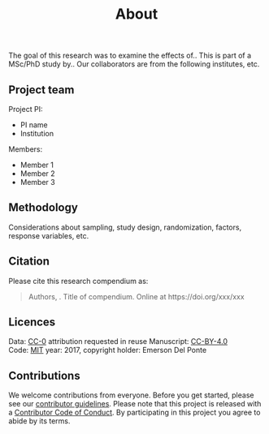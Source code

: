 % About

The goal of this research was to examine the effects of.. This is part of a MSc/PhD study by.. Our collaborators are from the following institutes, etc.

## Project team

Project PI:

- PI name
- Institution

Members:

- Member 1
- Member 2
- Member 3

## Methodology

Considerations about sampling, study design, randomization, factors, response variables, etc.


## Citation

Please cite this research compendium as:  

> Authors, . Title of compendium. Online at https://doi.org/xxx/xxx

## Licences

Data: [CC-0](https://creativecommons.org/publicdomain/zero/1.0/) attribution requested in reuse
Manuscript: [CC-BY-4.0](https://creativecommons.org/licenses/by/4.0/)  
Code: [MIT](https://opensource.org/licenses/MIT) year: 2017, copyright holder: Emerson Del Ponte

## Contributions

We welcome contributions from everyone. Before you get started, please see our [contributor guidelines](CONTRIBUTING.html). Please note that this project is released with a [Contributor Code of Conduct](CONDUCT.html). By participating in this project you agree to abide by its terms.

